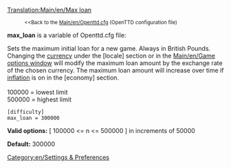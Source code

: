 [[Translation:Main/en/Max loan]]
:<small><<Back to the [[Main/en/Openttd.cfg]] (OpenTTD configuration file)</small>


'''max_loan''' is a variable of Openttd.cfg file:

Sets the maximum initial loan for a new game.  Always in British Pounds.  Changing the [[Main/en/Currency|currency]] under the <nowiki>[locale]</nowiki> section or in the [[Main/en/Game options window]] will modify the maximum loan amount by the exchange rate of the chosen currency.  The maximum loan amount will increase over time if [[Main/en/Inflation|inflation]] is on in the <nowiki>[economy]</nowiki> section.<br><br>
100000 = lowest limit<br>
500000 = highest limit<br>

<pre>
[difficulty]
max_loan = 300000
</pre>

'''Valid options:''' [ 100000 <= n <= 500000 ] in increments of 50000

'''Default:''' 300000


[[Category:en/Settings & Preferences]]